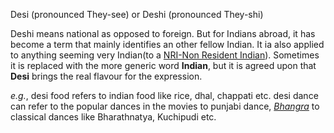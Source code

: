 Desi (pronounced They-see)  or Deshi (pronounced They-shi) 

Deshi means national as opposed to foreign. But for Indians abroad, it has become a term that mainly identifies an other fellow Indian. It ia also applied to anything seeming very Indian(to a [[NRI-Non Resident Indian]]). Sometimes it is replaced with the more generic word '''Indian''', but it is agreed upon that '''Desi''' brings the real flavour for the expression.

''e.g.'', desi food refers to indian food like rice, dhal, chappati etc.
desi dance can refer to the popular dances in the movies to punjabi dance, ''[[Bhangra]]'' to classical dances like Bharathnatya, Kuchipudi etc.